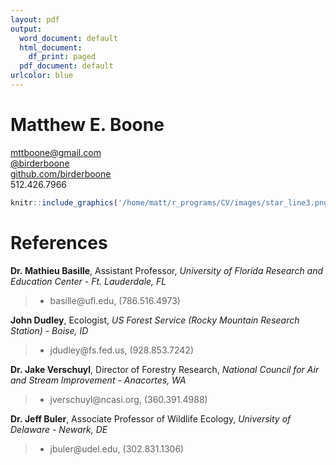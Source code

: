 ```yaml
---
layout: pdf
output:
  word_document: default
  html_document:
    df_print: paged
  pdf_document: default
urlcolor: blue
---
```



Matthew E. Boone  
============================================  
[mttboone@gmail.com](mailto:mttboone@gmail.com)   
[\@birderboone](https://twitter.com/birderboone)  
[github.com/birderboone](https://github.com/birderboone)  
512.426.7966 
```r
knitr::include_graphics('/home/matt/r_programs/CV/images/star_line3.png')

```

# References  
**Dr. Mathieu Basille**, Assistant Professor, *University of Florida Research and Education Center - Ft. Lauderdale, FL*

>- basille@ufl.edu, (786.516.4973)

**John Dudley**, Ecologist, *US Forest Service (Rocky Mountain Research Station) - Boise, ID*

>- jdudley@fs.fed.us, (928.853.7242)

**Dr. Jake Verschuyl**, Director of Forestry Research, *National Council for Air and Stream Improvement - Anacortes, WA*

>- jverschuyl@ncasi.org, (360.391.4988)

**Dr. Jeff Buler**, Associate Professor of Wildlife Ecology, *University of Delaware - Newark, DE*

>- jbuler@udel.edu, (302.831.1306)